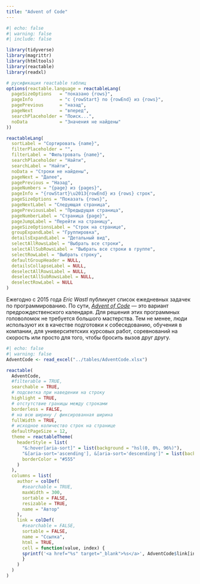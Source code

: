 ```yaml
---
title: "Advent of Code"
---
```


::: {.column-page-inset-right}

```r
#| echo: false
#| warning: false
#| include: false

library(tidyverse)
library(magrittr)
library(htmltools)
library(reactable)
library(readxl)

# русификация reactable таблиц
options(reactable.language = reactableLang(
  pageSizeOptions   = "показано {rows}",
  pageInfo          = "с {rowStart} по {rowEnd} из {rows}",
  pagePrevious      = "назад",
  pageNext          = "вперед",
  searchPlaceholder = "Поиск...",
  noData            = "Значения не найдены"
))

reactableLang(
  sortLabel = "Сортировать {name}",
  filterPlaceholder = "",
  filterLabel = "Фильтровать {name}",
  searchPlaceholder = "Найти",
  searchLabel = "Найти",
  noData = "Строки не найдены",
  pageNext = "Далее",
  pagePrevious = "Назад",
  pageNumbers = "{page} из {pages}",
  pageInfo = "{rowStart}\u2013{rowEnd} из {rows} строк",
  pageSizeOptions = "Показать {rows}",
  pageNextLabel = "Следующая страница",
  pagePreviousLabel = "Предыдущая страница",
  pageNumberLabel = "Страница {page}",
  pageJumpLabel = "Перейти на страницу",
  pageSizeOptionsLabel = "Строк на странице",
  groupExpandLabel = "Группировка",
  detailsExpandLabel = "Детальный вид",
  selectAllRowsLabel = "Выбрать все строки",
  selectAllSubRowsLabel = "Выбрать все строки в группе",
  selectRowLabel = "Выбрать строку",
  defaultGroupHeader = NULL,
  detailsCollapseLabel = NULL,
  deselectAllRowsLabel = NULL,
  deselectAllSubRowsLabel = NULL,
  deselectRowLabel = NULL
)
```

Ежегодно с 2015 года *Eric Wastl* публикует список ежедневных задачек по программированию. По сути, *[Advent of Code](https://adventofcode.com/){target="_blank"}* --- это вариант предрождественского календаря. Для решения этих программных головоломок не требуется большого мастерства. Тем не менее, люди используют их в качестве подготовки к собеседованию, обучения в компании, для университетских курсовых работ, соревнований на скорость или просто для того, чтобы бросить вызов друг другу.

```r
#| echo: false
#| warning: false
AdventCode <- read_excel("../tables/AdventCode.xlsx")

reactable(
  AdventCode, 
  #filterable = TRUE, 
  searchable = TRUE,
  # подсветка при наведении на строку
  highlight = TRUE,
  # отстутствие границы между строками
  borderless = FALSE,
  # на всю ширину / фиксированная ширина
  fullWidth = TRUE,
  # исходное количество строк на странице
  defaultPageSize = 12,
  theme = reactableTheme(
    headerStyle = list(
      "&:hover[aria-sort]" = list(background = "hsl(0, 0%, 96%)"),
      "&[aria-sort='ascending'], &[aria-sort='descending']" = list(background = "hsl(0, 0%, 96%)"),
      borderColor = "#555"
    )
  ),
  columns = list(
    author = colDef(
      #searchable = TRUE,
      maxWidth = 300,
      sortable = FALSE,
      resizable = TRUE,
      name = "Автор"
    ),
    link = colDef(
      #searchable = FALSE,
      sortable = FALSE,
      name = "Ссылка",
      html = TRUE, 
      cell = function(value, index) {
      sprintf('<a href="%s" target="_blank">%s</a>', AdventCode$link[index], value)
      }
    )
  )
)
```

:::
